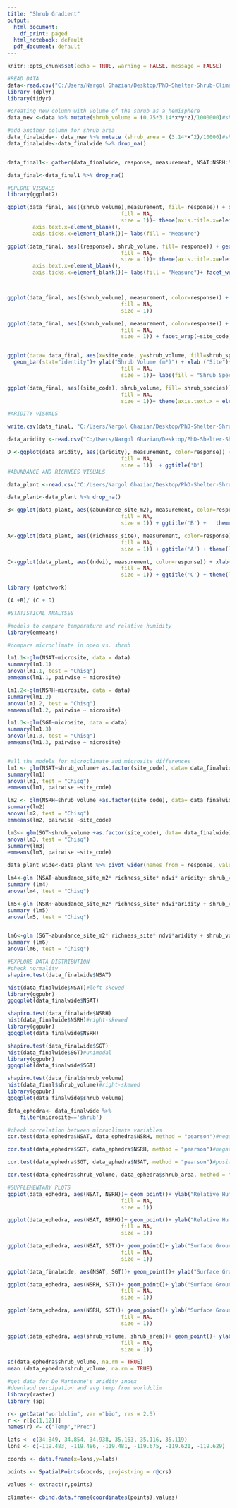 ```yaml
---
title: "Shrub Gradient"
output:
  html_document:
    df_print: paged
  html_notebook: default
  pdf_document: default
---
```


```r
knitr::opts_chunk$set(echo = TRUE, warning = FALSE, message = FALSE)
```


```r
#READ DATA
data<-read.csv("C:/Users/Nargol Ghazian/Desktop/PhD-Shelter-Shrub-Climate/shrub gradient/data.csv")
library (dplyr)
library(tidyr)

#creating new column with volume of the shrub as a hemisphere
data_new <-data %>% mutate(shrub_volume = (0.75*3.14*x*y*z)/1000000)#shrub volume as m^3

#add another column for shrub area
data_finalwide<- data_new %>% mutate (shrub_area = (3.14*x^2)/10000)#shrub area as m^2
data_finalwide<-data_finalwide %>% drop_na()


data_final1<- gather(data_finalwide, response, measurement, NSAT:NSRH:SGT, factor_key=TRUE)

data_final<-data_final1 %>% drop_na()
```


```r
#EPLORE VISUALS 
library(ggplot2)

ggplot(data_final, aes((shrub_volume),measurement, fill= response)) + geom_boxplot() + xlab("Response") + ylab ("Shrub Volume (m³)")+ theme_classic()+ theme(axis.text=element_text(size=12))+theme(axis.text.x = element_text(angle = 90))+ theme(panel.border = element_rect(color = "black",
                                    fill = NA,
                                    size = 1))+ theme(axis.title.x=element_blank(),
        axis.text.x=element_blank(),
        axis.ticks.x=element_blank())+ labs(fill = "Measure")

ggplot(data_final, aes((response), shrub_volume, fill= response)) + geom_boxplot() + xlab("Response") + ylab ("Shrub Volume (m³)")+ theme_classic()+ theme(axis.text=element_text(size=12))+theme(axis.text.x = element_text(angle = 90))+ stat_summary(fun.y=mean, colour="black", geom="point", shape=18, size=3,show_guide = FALSE)+ theme(panel.border = element_rect(color = "black",
                                    fill = NA,
                                    size = 1))+ theme(axis.title.x=element_blank(),
        axis.text.x=element_blank(),
        axis.ticks.x=element_blank())+ labs(fill = "Measure")+ facet_wrap(~site_code, scales="free")



ggplot(data_final, aes((shrub_volume), measurement, color=response)) + xlab("Shrub Volume (m³)") + ylab ("Measure")+ theme_classic()+ theme(axis.text=element_text(size=12))+  stat_smooth(method = "lm", formula = y ~ x)+ stat_summary(fun.y=mean, geom="point", size=2)+ labs(color="Measure")+ theme(panel.border = element_rect(color = "black",
                                    fill = NA,
                                    size = 1))

ggplot(data_final, aes((shrub_volume), measurement, color=response)) + xlab("Shrub Volume (m³)") + ylab ("Measure")+ theme_classic()+ theme(axis.text=element_text(size=12))+  stat_smooth(method = "lm", formula = y ~ x)+ stat_summary(fun.y=mean, geom="point", size=2)+ labs(color="Measure")+ theme(panel.border = element_rect(color = "black",
                                    fill = NA,
                                    size = 1)) + facet_wrap(~site_code, scales = "free")


ggplot(data= data_final, aes(x=site_code, y=shrub_volume, fill=shrub_species)) +
  geom_bar(stat="identity")+ ylab("Shrub Volume (m³)") + xlab ("Site")+ theme_classic()+ theme(panel.border = element_rect(color = "black",
                                    fill = NA,
                                    size = 1))+ labs(fill = "Shrub Species")+theme(axis.text.x = element_text(angle = 90, vjust = 0.5, hjust=1)) + theme(legend.position = "none")

ggplot(data_final, aes((site_code), shrub_volume, fill= shrub_species)) + geom_boxplot() + xlab("Site") + ylab ("Shrub Volume (m³)")+ theme_classic()+ theme(axis.text=element_text(size=12))+theme(axis.text.x = element_text(angle = 90))+ stat_summary(fun.y=mean, colour="black", geom="point", shape=18, size=3,show_guide = FALSE)+ theme(panel.border = element_rect(color = "black",
                                    fill = NA,
                                    size = 1))+ theme(axis.text.x = element_text(angle = 90, vjust = 0.5, hjust=1)) + theme(legend.position = "none")

#ARIDITY vISUALS

write.csv(data_final, "C:/Users/Nargol Ghazian/Desktop/PhD-Shelter-Shrub-Climate/shrub gradient/data_final.csv", row.names=FALSE)

data_aridity <-read.csv("C:/Users/Nargol Ghazian/Desktop/PhD-Shelter-Shrub-Climate/shrub gradient/data_aridity.csv")

D <-ggplot(data_aridity, aes((aridity), measurement, color=response)) + xlab("Aridity") + ylab ("Measure")+ theme_classic()+ theme(axis.text=element_text(size=12))+  stat_smooth(method = "lm", formula = y ~ x)+ stat_summary(fun=mean, geom="point", size=2)+ labs(color="Measure")+ theme(panel.border = element_rect(color = "black",
                                    fill = NA,
                                    size = 1))  + ggtitle('D') 
#ABUNDANCE AND RICHNEES VISUALS

data_plant <-read.csv("C:/Users/Nargol Ghazian/Desktop/PhD-Shelter-Shrub-Climate/shrub gradient/data_abundance_richness.csv")

data_plant<-data_plant %>% drop_na()

B<-ggplot(data_plant, aes((abundance_site_m2), measurement, color=response)) + xlab("Abundance per m²") + ylab ("Measure")+ theme_classic()+ theme(axis.text=element_text(size=12))+  stat_smooth(method = "lm", formula = y ~ x)+ stat_summary(fun=mean, geom="point", size=2)+ labs(color="Measure")+ theme(panel.border = element_rect(color = "black",
                                    fill = NA,
                                    size = 1)) + ggtitle('B') +   theme(legend.position="none")

A<-ggplot(data_plant, aes((richness_site), measurement, color=response)) + xlab("Total Number of Species") + ylab ("Measure")+ theme_classic()+ theme(axis.text=element_text(size=12))+  stat_smooth(method = "lm", formula = y ~ x)+ stat_summary(fun=mean, geom="point", size=2)+ labs(color="Measure")+ theme(panel.border = element_rect(color = "black",
                                    fill = NA,
                                    size = 1)) + ggtitle('A') + theme(legend.position="none")

C<-ggplot(data_plant, aes((ndvi), measurement, color=response)) + xlab("NDVI") + ylab ("Measure")+ theme_classic()+ theme(axis.text=element_text(size=12))+  stat_smooth(method = "lm", formula = y ~ x)+ stat_summary(fun=mean, geom="point", size=2)+ labs(color="Measure")+ theme(panel.border = element_rect(color = "black",
                                    fill = NA,
                                    size = 1)) + ggtitle('C') + theme(legend.position="none")

library (patchwork)

(A +B)/ (C + D)
```




```r
#STATISTICAL ANALYSES

#models to compare temperature and relative humidity
library(emmeans)

#compare microclimate in open vs. shrub

lm1.1<-glm(NSAT~microsite, data = data)
summary(lm1.1)
anova(lm1.1, test = "Chisq")
emmeans(lm1.1, pairwise ~ microsite)

lm1.2<-glm(NSRH~microsite, data = data)
summary(lm1.2)
anova(lm1.2, test = "Chisq")
emmeans(lm1.2, pairwise ~ microsite)

lm1.3<-glm(SGT~microsite, data = data)
summary(lm1.3)
anova(lm1.3, test = "Chisq")
emmeans(lm1.3, pairwise ~ microsite)


#all the models for microclimate and microsite differences
lm1 <- glm(NSAT~shrub_volume+ as.factor(site_code), data= data_finalwide)
summary(lm1)
anova(lm1, test = "Chisq")
emmeans(lm1, pairwise ~site_code)

lm2 <- glm(NSRH~shrub_volume +as.factor(site_code), data= data_finalwide)
summary(lm2)
anova(lm2, test = "Chisq")
emmeans(lm2, pairwise ~site_code)

lm3<- glm(SGT~shrub_volume +as.factor(site_code), data= data_finalwide)
anova(lm3, test = "Chisq")
summary(lm3)
emmeans(lm3, pairwise ~site_code)

data_plant_wide<-data_plant %>% pivot_wider(names_from = response, values_from = measurement)

lm4<-glm (NSAT~abundance_site_m2* richness_site* ndvi* aridity+ shrub_volume, data = data_plant_wide)
summary (lm4)
anova(lm4, test = "Chisq")

lm5<-glm (NSRH~abundance_site_m2* richness_site* ndvi*aridity + shrub_volume, data = data_plant_wide)
summary (lm5)
anova(lm5, test = "Chisq")


lm6<-glm (SGT~abundance_site_m2* richness_site* ndvi*aridity + shrub_volume, data = data_plant_wide)
summary (lm6)
anova(lm6, test = "Chisq")


```

```r
#EXPLORE DATA DISTRIBUTION
#check normality 
shapiro.test(data_finalwide$NSAT)
```


```r
hist(data_finalwide$NSAT)#left-skewed
library(ggpubr)
ggqqplot(data_finalwide$NSAT)

shapiro.test(data_finalwide$NSRH)
hist(data_finalwide$NSRH)#right-skewed
library(ggpubr)
ggqqplot(data_finalwide$NSRH)

shapiro.test(data_finalwide$SGT)
hist(data_finalwide$SGT)#unimodal
library(ggpubr)
ggqqplot(data_finalwide$SGT)

shapiro.test(data_final$shrub_volume)
hist(data_final$shrub_volume)#right-skewed
library(ggpubr)
ggqqplot(data_finalwide$shrub_volume)

data_ephedra<- data_finalwide %>%
    filter(microsite=='shrub')

#check correlation between microclimate variables
cor.test(data_ephedra$NSAT, data_ephedra$NSRH, method = "pearson")#negatively correlated

cor.test(data_ephedra$SGT, data_ephedra$NSRH, method = "pearson")#negatively correlated 

cor.test(data_ephedra$SGT, data_ephedra$NSAT, method = "pearson")#positively correlated

cor.test(data_ephedra$shrub_volume, data_ephedra$shrub_area, method = "pearson")#positively correlated
```


```r
#SUPPLEMENTARY PLOTS
ggplot(data_ephedra, aes(NSAT, NSRH))+ geom_point()+ ylab("Relative Humidity (%)")+ xlab("Near Surface Air Temperature (°C)")+geom_smooth(method='glm', se=FALSE)+theme_classic()+ theme(panel.border = element_rect(color = "black",
                                    fill = NA,
                                    size = 1))

ggplot(data_ephedra, aes(NSAT, NSRH))+ geom_point()+ ylab("Relative Humidity (%)")+ xlab("Near Surface Air Temperature (°C)")+geom_smooth(method='glm', se=FALSE)+theme_classic()+ facet_wrap(~shrub_species)+ theme(panel.border = element_rect(color = "black",
                                    fill = NA,
                                    size = 1))

ggplot(data_ephedra, aes(NSAT, SGT))+ geom_point()+ ylab("Surface Ground Temperature (°C)")+ xlab("Near Surface Air Temperature (°C)")+geom_smooth(method='glm', se=FALSE)+theme_classic() + theme(panel.border = element_rect(color = "black",
                                    fill = NA,
                                    size = 1))

ggplot(data_finalwide, aes(NSAT, SGT))+ geom_point()+ ylab("Surface Ground Temperature (°C)")+ xlab("Near Surface Air Temperature (°C)")+geom_smooth(method='glm', se=FALSE)+theme_classic()+ facet_wrap(~shrub_species)

ggplot(data_ephedra, aes(NSRH, SGT))+ geom_point()+ ylab("Surface Ground Temperature (°C)")+ xlab("Relative Humidity (%)")+geom_smooth(method='glm', se=FALSE)+theme_classic() + theme(panel.border = element_rect(color = "black",
                                    fill = NA,
                                    size = 1))

ggplot(data_ephedra, aes(NSRH, SGT))+ geom_point()+ ylab("Surface Ground Temperature (°C)")+ xlab("Relative Humidity (%)")+geom_smooth(method='glm', se=FALSE)+theme_classic()+ facet_wrap(~shrub_species)+ theme(panel.border = element_rect(color = "black",
                                    fill = NA,
                                    size = 1))

ggplot(data_ephedra, aes(shrub_volume, shrub_area))+ geom_point()+ ylab("Shrub Area (m²)")+ xlab("Shrub Volume (m³)")+geom_smooth(method='glm', se=FALSE)+theme_classic()+ theme(panel.border = element_rect(color = "black",
                                    fill = NA,
                                    size = 1))

sd(data_ephedra$shrub_volume, na.rm = TRUE)
mean (data_ephedra$shrub_volume, na.rm = TRUE)
```


```r
#get data for De Martonne's aridity index
#downlaod percipation and avg temp from worldclim
library(raster)
library (sp)

r<- getData("worldclim", var ="bio", res = 2.5)
r <- r[[c(1,12)]]
names(r) <- c("Temp","Prec")

lats <- c(34.849, 34.854, 34.938, 35.163, 35.116, 35.119)
lons <- c(-119.483, -119.486, -119.481, -119.675, -119.621, -119.629)

coords <- data.frame(x=lons,y=lats)

points <- SpatialPoints(coords, proj4string = r@crs)

values <- extract(r,points)

climate<- cbind.data.frame(coordinates(points),values)

```

